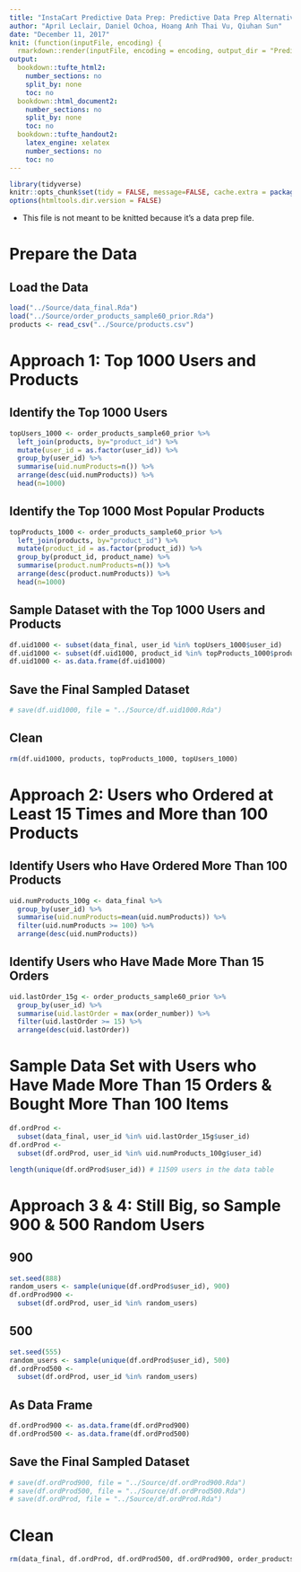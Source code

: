 ```yaml
---
title: "InstaCart Predictive Data Prep: Predictive Data Prep Alternative Samples"
author: "April Leclair, Daniel Ochoa, Hoang Anh Thai Vu, Qiuhan Sun"
date: "December 11, 2017"
knit: (function(inputFile, encoding) {
  rmarkdown::render(inputFile, encoding = encoding, output_dir = "PredictiveDataPrep_HTML_Output") })
output:
  bookdown::tufte_html2:
    number_sections: no
    split_by: none
    toc: no
  bookdown::html_document2:
    number_sections: no
    split_by: none
    toc: no
  bookdown::tufte_handout2:
    latex_engine: xelatex
    number_sections: no
    toc: no
---
```


```r
library(tidyverse)
knitr::opts_chunk$set(tidy = FALSE, message=FALSE, cache.extra = packageVersion('tufte'))
options(htmltools.dir.version = FALSE)
```


* This file is not meant to be knitted because it's a data prep file.



# Prepare the Data

## Load the Data
```r
load("../Source/data_final.Rda")
load("../Source/order_products_sample60_prior.Rda")
products <- read_csv("../Source/products.csv")  
```




# Approach 1: Top 1000 Users and Products

## Identify the Top 1000 Users
```r
topUsers_1000 <- order_products_sample60_prior %>%
  left_join(products, by="product_id") %>%
  mutate(user_id = as.factor(user_id)) %>%
  group_by(user_id) %>%
  summarise(uid.numProducts=n()) %>%
  arrange(desc(uid.numProducts)) %>%
  head(n=1000)
```

## Identify the Top 1000 Most Popular Products
```r
topProducts_1000 <- order_products_sample60_prior %>%
  left_join(products, by="product_id") %>%
  mutate(product_id = as.factor(product_id)) %>%
  group_by(product_id, product_name) %>%
  summarise(product.numProducts=n()) %>%
  arrange(desc(product.numProducts)) %>%
  head(n=1000)
```

## Sample Dataset with the Top 1000 Users and Products
```r
df.uid1000 <- subset(data_final, user_id %in% topUsers_1000$user_id) 
df.uid1000 <- subset(df.uid1000, product_id %in% topProducts_1000$product_id) 
df.uid1000 <- as.data.frame(df.uid1000)     
```

## Save the Final Sampled Dataset
```r
# save(df.uid1000, file = "../Source/df.uid1000.Rda")
```

## Clean
```r
rm(df.uid1000, products, topProducts_1000, topUsers_1000)
```






# Approach 2: Users who Ordered at Least 15 Times and More than 100 Products 

## Identify Users who Have Ordered More Than 100 Products
```r
uid.numProducts_100g <- data_final %>%
  group_by(user_id) %>%
  summarise(uid.numProducts=mean(uid.numProducts)) %>%
  filter(uid.numProducts >= 100) %>%
  arrange(desc(uid.numProducts)) 
```

## Identify Users who Have Made More Than 15 Orders
```r
uid.lastOrder_15g <- order_products_sample60_prior %>% 
  group_by(user_id) %>% 
  summarise(uid.lastOrder = max(order_number)) %>%
  filter(uid.lastOrder >= 15) %>%
  arrange(desc(uid.lastOrder)) 
```

# Sample Data Set with Users who Have Made More Than 15 Orders & Bought More Than 100 Items
```r
df.ordProd <- 
  subset(data_final, user_id %in% uid.lastOrder_15g$user_id) 
df.ordProd <- 
  subset(df.ordProd, user_id %in% uid.numProducts_100g$user_id) 

length(unique(df.ordProd$user_id)) # 11509 users in the data table
```

# Approach 3 & 4: Still Big, so Sample 900 & 500 Random Users

## 900
```r
set.seed(888)  
random_users <- sample(unique(df.ordProd$user_id), 900)  
df.ordProd900 <-
  subset(df.ordProd, user_id %in% random_users)
```

## 500
```r
set.seed(555)  
random_users <- sample(unique(df.ordProd$user_id), 500)  
df.ordProd500 <-
  subset(df.ordProd, user_id %in% random_users)
```

## As Data Frame
```r
df.ordProd900 <- as.data.frame(df.ordProd900)       
df.ordProd500 <- as.data.frame(df.ordProd500)   
```

## Save the Final Sampled Dataset
```r
# save(df.ordProd900, file = "../Source/df.ordProd900.Rda")
# save(df.ordProd500, file = "../Source/df.ordProd500.Rda")
# save(df.ordProd, file = "../Source/df.ordProd.Rda")
```

# Clean 
```r
rm(data_final, df.ordProd, df.ordProd500, df.ordProd900, order_products_sample60_prior, uid.lastOrder_15g, uid.numProducts_100g, random_users)
```